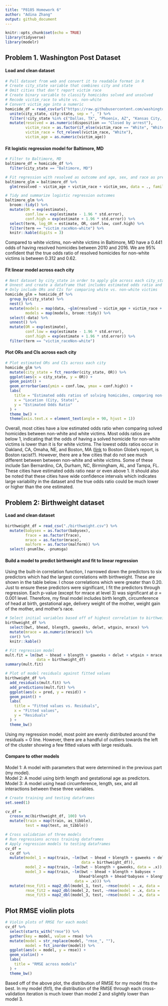 ```yaml
---
title: "P8105 Homework 6"
author: "Adina Zhang"
output: github_document
---
```


```r
knitr::opts_chunk$set(echo = TRUE)
library(tidyverse)
library(modelr)
```

## Problem 1. **Washington Post** Dataset

#### Load and clean dataset

```r

# Pull dataset from web and convert it to readable format in R
# Create city_state variable that combines city and state
# Omit cities that don't report victim race
# Create binary variable to classify homicides solved and unsolved
# Recode victim_race to white vs. non-white
# Convert victim_age into a numeric
homicide_df = read_csv(url("https://raw.githubusercontent.com/washingtonpost/data-homicides/master/homicide-data.csv")) %>% 
  unite(city_state, city:state, sep = ", ") %>% 
  filter(!city_state %in% c("Dallas, TX", "Phoenix, AZ", "Kansas City, MO", "Tulsa, AL")) %>%
  mutate(resolved = as.numeric(disposition == "Closed by arrest"),
         victim_race = as.factor(if_else(victim_race == "White", "White", "Non-white")),
         victim_race = fct_relevel(victim_race, "White"),
         victim_age = as.numeric(victim_age))
```

#### Fit logistic regression model for Baltimore, MD

```r
# Filter to Baltimore, MD
baltimore_df = homicide_df %>% 
  filter(city_state == "Baltimore, MD")

# Fit regression with resolved as outcome and age, sex, and race as predictors
baltimore_glm = baltimore_df %>% 
  glm(resolved ~ victim_age + victim_race + victim_sex, data = ., family = binomial())

# Tidy and summarize logistic regression outcomes
baltimore_glm %>% 
  broom::tidy() %>% 
  mutate(OR = exp(estimate),
         conf.low = exp(estimate - 1.96 * std.error),
         conf.high = exp(estimate + 1.96 * std.error)) %>% 
  select(term, log_OR = estimate, OR, conf.low, conf.high) %>% 
  filter(term == "victim_raceNon-white") %>% 
  knitr::kable(digits = 3)
```

Compared to white victims, non-white victims in Baltimore, MD have a 0.441 odds of having resolved homicides between 2010 and 2016. We are 95% confident that the true odds ratio of resolved homicides for non-white victims is between 0.312 and 0.62.

#### Fit linear model across each city

```r
# Nest dataset by city_state in order to apply glm across each city_state
# Unnest and create a dataframe that includes estimated odds ratio and confidence intervals
# Only include ORs and CIs for comparing white vs. non-white victims
homicide_glm = homicide_df %>% 
  group_by(city_state) %>% 
  nest() %>% 
  mutate(models = map(data, ~glm(resolved ~ victim_age + victim_race + victim_sex, data = ., family = binomial())),
         models = map(models, broom::tidy)) %>% 
  select(-data) %>% 
  unnest() %>% 
  mutate(OR = exp(estimate),
         conf.low = exp(estimate - 1.96 * std.error),
         conf.high = exp(estimate + 1.96 * std.error)) %>% 
  filter(term == "victim_raceNon-white")
```

#### Plot ORs and CIs across each city

```r
# Plot estimated ORs and CIs across each city
homicide_glm %>% 
  mutate(city_state = fct_reorder(city_state, OR)) %>% 
  ggplot(aes(x = city_state, y = OR)) + 
  geom_point() + 
  geom_errorbar(aes(ymin = conf.low, ymax = conf.high)) +
  labs(
    title = "Estimated odds ratios of solving homicides, comparing non-white to white victims",
    x = "Location (City, State)",
    y = "Estimated Odds Ratio"
  ) + 
  theme_bw() + 
  theme(axis.text.x = element_text(angle = 90, hjust = 1))
```

Overall, most cities have a low estimated odds ratio when comparing solved homicides between non-white and white victims. Most odds ratios are below 1, indicating that the odds of having a solved homicide for non-white victims is lower than it is for white victims. The lowest odds ratios occur in Oakland, CA, Omaha, NE, and Boston, MA ([link](https://apps.bostonglobe.com/spotlight/boston-racism-image-reality/) to Boston Globe's report, is Boston racist?). However, there are a few cities that do not see much different between between non-white and white victims. Some of these include San Bernardino, CA, Durham, NC, Birmingham, AL, and Tampa, FL. These cities have estimated odds ratio near or even above 1. It should also be noted that these cities have wide confidence intervals which indicates large variability in the dataset and the true odds ratio could be much lower or higher than the one estimated.

## Problem 2: Birthweight dataset

#### Load and clean dataset
```r
birthweight_df = read_csv("./birthweight.csv") %>% 
  mutate(babysex = as.factor(babysex),
         frace = as.factor(frace),
         mrace = as.factor(mrace),
         malform = as.factor(malform)) %>% 
  select(-pnumlbw, -pnumsga)
```

#### Build a model to predict birthweight and fit to linear regression

Using the built-in correlation function, I narrowed down the predictors to six predictors which had the largest correlations with birthweight. These are shown in the table below. I chose correlations which were greater than 0.20. Just to ensure these predictors were significant, I fit the predictors through regression. Each p-value (except for mrace at level 3) was significant at $\alpha$ = 0.001 level. Therefore, my final model includes birth length, circumference of head at birth, gestational age, delivery weight of the mother, weight gain of the mother, and mother's race.

```r
# Select initial variables based off of highest correlation to birthweight
birthweight_df %>% 
  select(bwt, bhead, blength, gaweeks, delwt, wtgain, mrace) %>% 
  mutate(mrace = as.numeric(mrace)) %>% 
  cor() %>% 
  knitr::kable()
```


```r
# Fit regression model
mult.fit = lm(bwt ~ bhead + blength + gaweeks + delwt + wtgain + mrace, 
              data = birthweight_df)
summary(mult.fit)
```


```r
# Plot of model residuals against fitted values
birthweight_df %>% 
  add_residuals(mult.fit) %>% 
  add_predictions(mult.fit) %>% 
  ggplot(aes(x = pred, y = resid)) + 
  geom_point() + 
  labs(
    title = "Fitted values vs. Residuals",
    x = "Fitted values", 
    y = "Residuals"
  ) + 
  theme_bw()
```

Using my regression model, most point are evenly distributed around the residuals = 0 line. However, there are a handful of outliers towards the left of the cluster showing a few fitted values with large residuals.

#### Compare to other models

Model 1: A model with parameters that were determined in the previous part (my model).  
Model 2: A model using birth length and gestational age as predictors.  
Model 3: A model using head circumference, length, sex, and all interactions between these three variables.  


```r
# Create training and testing dataframes 
set.seed(1)

cv_df =
  crossv_mc(birthweight_df, 100) %>% 
  mutate(train = map(train, as_tibble),
         test = map(test, as_tibble))

# Cross validation of three models
# Run regressions across training dataframes
# Apply regression models to testing dataframes
cv_df = 
  cv_df %>% 
  mutate(model_1 = map(train, ~lm(bwt ~ bhead + blength + gaweeks + delwt + wtgain + mrace, 
                                  data = birthweight_df)),
         model_2 = map(train, ~lm(bwt ~ blength + gaweeks, data = .x)),
         model_3 = map(train, ~lm(bwt ~ bhead + blength + babysex + 
                                 bhead*blength + bhead*babysex + blength*babysex,
                               data = .x))) %>% 
  mutate(rmse_fit1 = map2_dbl(model_1, test, ~rmse(model = .x, data = .y)),
         rmse_fit2 = map2_dbl(model_2, test, ~rmse(model = .x, data = .y)),
         rmse_fit3 = map2_dbl(model_3, test, ~rmse(model = .x, data = .y)))
```

## Plot RMSE violin plots

```r
# Violin plots of RMSE for each model
cv_df %>% 
  select(starts_with("rmse")) %>% 
  gather(key = model, value = rmse) %>% 
  mutate(model = str_replace(model, "rmse_", ""),
         model = fct_inorder(model)) %>% 
  ggplot(aes(x = model, y = rmse)) + 
  geom_violin() + 
  labs(
    title = "RMSE across models"
  ) +
  theme_bw()
```

Based off of the above plot, the distribution of RMSE for my model fits the best. In my model (fit1), the distribution of the RMSE through each cross-validation iteration is much lower than model 2 and slightly lower than model 3. 

